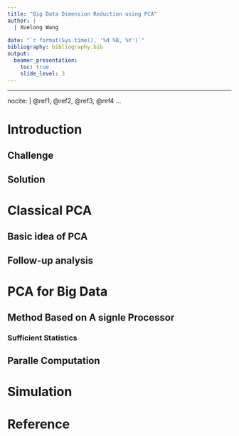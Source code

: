 ```yaml
---
title: "Big Data Dimension Reduction using PCA"
author: | 
  | Xuelong Wang  
  
date: "`r format(Sys.time(), '%d %B, %Y')`"
bibliography: bibliography.bib
output:
  beamer_presentation: 
    toc: true
    slide_level: 3
---
```



---
nocite: | 
  @ref1, @ref2, @ref3, @ref4
...


# Introduction

## Challenge 

## Solution

# Classical PCA

## Basic idea of PCA

## Follow-up analysis

# PCA for Big Data

## Method Based on A signle Processor

### Sufficient Statistics 

## Paralle Computation 

# Simulation

# Reference

